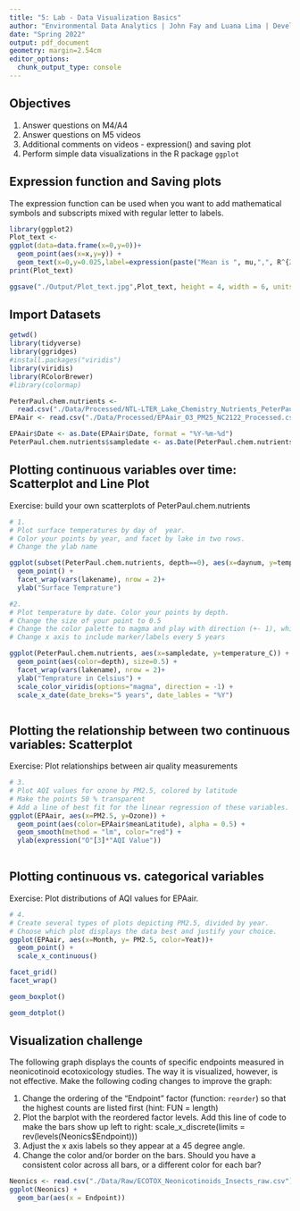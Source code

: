 ```yaml
---
title: "5: Lab - Data Visualization Basics"
author: "Environmental Data Analytics | John Fay and Luana Lima | Developed by Kateri Salk"
date: "Spring 2022"
output: pdf_document
geometry: margin=2.54cm
editor_options: 
  chunk_output_type: console
---
```


## Objectives
1. Answer questions on M4/A4
2. Answer questions on M5 videos
3. Additional comments on videos - expression() and saving plot
4. Perform simple data visualizations in the R package `ggplot`

## Expression function and Saving plots

The expression function can be used when you want to add mathematical symbols and subscripts mixed with regular letter to labels. 

```r
library(ggplot2)
Plot_text <-
ggplot(data=data.frame(x=0,y=0))+
  geom_point(aes(x=x,y=y)) +
  geom_text(x=0,y=0.025,label=expression(paste("Mean is ", mu,",", R^{2},'=0.6')))
print(Plot_text)

ggsave("./Output/Plot_text.jpg",Plot_text, height = 4, width = 6, units = "in", dpi = 300)

```

## Import Datasets

```r
getwd()
library(tidyverse)
library(ggridges)
#install.packages("viridis")
library(viridis)
library(RColorBrewer)
#library(colormap)

PeterPaul.chem.nutrients <- 
  read.csv("./Data/Processed/NTL-LTER_Lake_Chemistry_Nutrients_PeterPaul_Processed.csv", stringsAsFactors = TRUE)
EPAair <- read.csv("./Data/Processed/EPAair_O3_PM25_NC2122_Processed.csv", stringsAsFactors = TRUE)

EPAair$Date <- as.Date(EPAair$Date, format = "%Y-%m-%d")
PeterPaul.chem.nutrients$sampledate <- as.Date(PeterPaul.chem.nutrients$sampledate, format = "%Y-%m-%d")

```


## Plotting continuous variables over time: Scatterplot and Line Plot

Exercise: build your own scatterplots of PeterPaul.chem.nutrients

```r

# 1. 
# Plot surface temperatures by day of  year. 
# Color your points by year, and facet by lake in two rows.
# Change the ylab name

ggplot(subset(PeterPaul.chem.nutrients, depth==0), aes(x=daynum, y=temperature_C, color=year4)) +
  geom_point() +
  facet_wrap(vars(lakename), nrow = 2)+
  ylab("Surface Temprature")

#2. 
# Plot temperature by date. Color your points by depth.
# Change the size of your point to 0.5
# Change the color palette to magma and play with direction (+- 1), which one makes more sense?
# Change x axis to include marker/labels every 5 years

ggplot(PeterPaul.chem.nutrients, aes(x=sampledate, y=temperature_C)) +
  geom_point(aes(color=depth), size=0.5) +
  facet_wrap(vars(lakename), nrow = 2)+
  ylab("Temprature in Celsius") +
  scale_color_viridis(options="magma", direction = -1) +
  scale_x_date(date_breks="5 years", date_lables = "%Y") 



```
## Plotting the relationship between two continuous variables: Scatterplot

Exercise: Plot relationships between air quality measurements

```r

# 3. 
# Plot AQI values for ozone by PM2.5, colored by latitude 
# Make the points 50 % transparent
# Add a line of best fit for the linear regression of these variables.
ggplot(EPAair, aes(x=PM2.5, y=Ozone)) +
  geom_point(aes(color=EPAair$meanLatitude), alpha = 0.5) +
  geom_smooth(method = "lm", color="red") +
  ylab(expression("O"[3]*"AQI Value"))
  
```

## Plotting continuous vs. categorical variables

Exercise: Plot distributions of AQI values for EPAair.

```r

# 4. 
# Create several types of plots depicting PM2.5, divided by year. 
# Choose which plot displays the data best and justify your choice. 
ggplot(EPAair, aes(x=Month, y= PM2.5, color=Yeat))+
  geom_point() +
  scale_x_continuous()

facet_grid()
facet_wrap()

geom_boxplot()

geom_dotplot()
```


## Visualization challenge

The following graph displays the counts of specific endpoints measured in neonicotinoid ecotoxicology studies. The way it is visualized, however, is not effective. Make the following coding changes to improve the graph: 

1. Change the ordering of the "Endpoint" factor (function: `reorder`) so that the highest counts are listed first (hint: FUN = length)
2. Plot the barplot with the reordered factor levels. Add this line of code to make the bars show up left to right:   scale_x_discrete(limits = rev(levels(Neonics$Endpoint)))
3. Adjust the x axis labels so they appear at a 45 degree angle. 
4. Change the color and/or border on the bars. Should you have a consistent color across all bars, or a different color for each bar?
```r

Neonics <- read.csv("./Data/Raw/ECOTOX_Neonicotinoids_Insects_raw.csv")
ggplot(Neonics) +
  geom_bar(aes(x = Endpoint))



```
